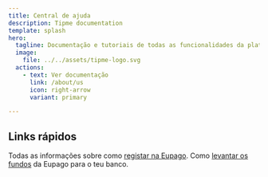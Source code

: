 ```yaml
---
title: Central de ajuda
description: Tipme documentation
template: splash
hero:
  tagline: Documentação e tutoriais de todas as funcionalidades da plataforma Tipme
  image:
    file: ../../assets/tipme-logo.svg
  actions:
    - text: Ver documentação
      link: /about/us
      icon: right-arrow
      variant: primary

---
```



## Links rápidos

<CardGrid>
	<Card title="Registo na Eupago" icon="pencil">
		Todas as informações sobre como
    <a href="/payment-gateways/eupago/registo-eupago">registar na Eupago</a>.
	</Card>
	<Card title="Levantamento de fundos" icon="add-document">
		Como <a href="/payment-gateways/eupago/levantamento">levantar os fundos</a> da Eupago para o teu banco.
	</Card>
</CardGrid>
